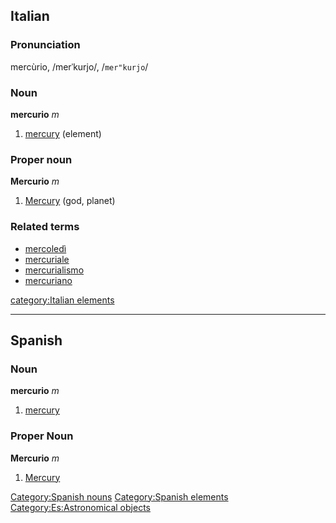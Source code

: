==Italian==
===Pronunciation===
mercùrio, /merˈkurjo/, /<tt>mer"kurjo</tt>/
===Noun===
'''mercurio''' ''m''

# [[mercury]] (element)

===Proper noun===
'''Mercurio''' ''m''

# [[Mercury]] (god, planet)

===Related terms===
*[[mercoledì]]
*[[mercuriale]]
*[[mercurialismo]]
*[[mercuriano]]

[[category:Italian elements]]

----

== Spanish ==
=== Noun ===
'''mercurio''' ''m''
# [[mercury]]

=== Proper Noun ===
'''Mercurio''' ''m''
# [[Mercury]]
[[Category:Spanish nouns]]
[[Category:Spanish elements]]
[[Category:Es:Astronomical objects]]